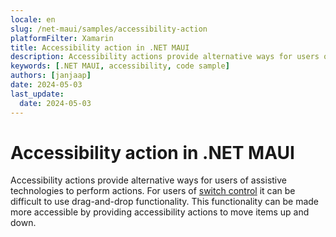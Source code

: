 ```yaml
---
locale: en
slug: /net-maui/samples/accessibility-action
platformFilter: Xamarin
title: Accessibility action in .NET MAUI
description: Accessibility actions provide alternative ways for users of assistive technologies to perform actions.
keywords: [.NET MAUI, accessibility, code sample]
authors: [janjaap]
date: 2024-05-03
last_update:
  date: 2024-05-03
---
```


# Accessibility action in .NET MAUI

Accessibility actions provide alternative ways for users of assistive technologies to perform actions. For users of [switch control](https://appt.org/en/docs/ios/features/switch-control) it can be difficult to use drag-and-drop functionality. This functionality can be made more accessible by providing accessibility actions to move items up and down.

<CodeSample id="accessibility-action" locale="en" platform="net-maui"/>
